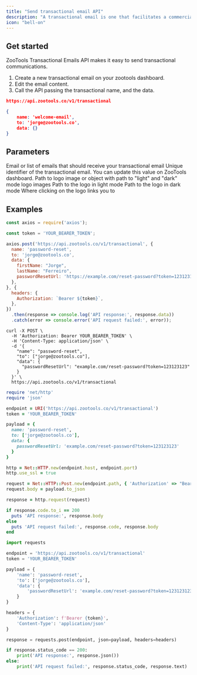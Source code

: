 ```yaml
---
title: "Send transactional email API"
description: "A transactional email is one that facilitates a commercial transaction or relationship or provides an update about an ongoing commercial transaction"
icon: "bell-on"
---
```


## Get started

ZooTools Transactional Emails API makes it easy to send transactional communications.

1. Create a new transactional email on your zootools dashboard.
2. Edit the email content.
3. Call the API passing the transactional name, and the data.

```json
https://api.zootools.co/v1/transactional

{
    name: 'welcome-email',
    to: 'jorge@zootools.co',
    data: {}
}
```

## Parameters

<ResponseField name="to" type="string or array" required>
  Email or list of emails that should receive your transactional email
</ResponseField>

<ResponseField name="name" type="string" required>
  Unique identifier of the transactional email. You can update this value on ZooTools dashboard.
</ResponseField>

<ResponseField name="data" type="object">
  Path to logo image or object with path to "light" and "dark" mode logo images
  <Expandable title="Logo">
    <ResponseField name="light" type="string">
      Path to the logo in light mode
    </ResponseField>
    <ResponseField name="dark" type="string">
      Path to the logo in dark mode
    </ResponseField>
    <ResponseField name="href" type="string" default="/">
      Where clicking on the logo links you to
    </ResponseField>
  </Expandable>
</ResponseField>


## Examples

<CodeGroup>

```javascript JavaScript
const axios = require('axios');

const token = 'YOUR_BEARER_TOKEN';

axios.post('https://api.zootools.co/v1/transactional', {
  name: 'password-reset',
  to: 'jorge@zootools.co',
  data: {
    firstName: "Jorge",
    lastName: "Ferreiro",
    passwordResetUrl: 'https://example.com/reset-password?token=123123123',
  },
}, {
  headers: {
    Authorization: `Bearer ${token}`,
  },
})
  .then(response => console.log('API response:', response.data))
  .catch(error => console.error('API request failed:', error));
```

```curl cURL
curl -X POST \
  -H 'Authorization: Bearer YOUR_BEARER_TOKEN' \
  -H 'Content-Type: application/json' \
  -d '{
    "name": "password-reset",
    "to": ["jorge@zootools.co"],
    "data": {
      "passwordResetUrl": "example.com/reset-password?token=123123123"
    }
  }' \
  https://api.zootools.co/v1/transactional
```

```ruby Ruby
require 'net/http'
require 'json'

endpoint = URI('https://api.zootools.co/v1/transactional')
token = 'YOUR_BEARER_TOKEN'

payload = {
  name: 'password-reset',
  to: ['jorge@zootools.co'],
  data: {
    passwordResetUrl: 'example.com/reset-password?token=123123123'
  }
}

http = Net::HTTP.new(endpoint.host, endpoint.port)
http.use_ssl = true

request = Net::HTTP::Post.new(endpoint.path, { 'Authorization' => "Bearer #{token}", 'Content-Type' => 'application/json' })
request.body = payload.to_json

response = http.request(request)

if response.code.to_i == 200
  puts 'API response:', response.body
else
  puts 'API request failed:', response.code, response.body
end
```

```python python
import requests

endpoint = 'https://api.zootools.co/v1/transactional'
token = 'YOUR_BEARER_TOKEN'

payload = {
    'name': 'password-reset',
    'to': ['jorge@zootools.co'],
    'data': {
        'passwordResetUrl': 'example.com/reset-password?token=123123123'
    }
}

headers = {
    'Authorization': f'Bearer {token}',
    'Content-Type': 'application/json'
}

response = requests.post(endpoint, json=payload, headers=headers)

if response.status_code == 200:
    print('API response:', response.json())
else:
    print('API request failed:', response.status_code, response.text)
```
</CodeGroup>


